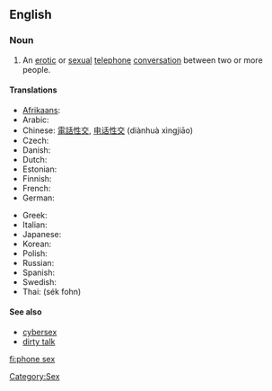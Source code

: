 ==English==
{{wikipedia}}

===Noun===
{{en-noun|[[phone]] [[sex]]|-}}

# An [[erotic]] or [[sexual]] [[telephone]] [[conversation]] between two or more people.

====Translations====
{{trans-top|An erotic or sexual telephone conversation between two or more people}}
* [[Afrikaans]]: {{t|af|telefoonseks|xs=Afrikaans}}
* Arabic: {{Arab|[[جنس عبر الهاتف]]}} {{m}}
* Chinese: [[電話性交]], [[电话性交]] (diànhuà xìngjiāo)
* Czech: {{t|cs|sex po telefonu}}
* Danish: {{t|da|telefonsex}}
* Dutch: {{t|nl|telefoonseks}}
* Estonian: {{t|et|telefoniseks}}
* Finnish: {{t|fi|puhelinseksi}}
* French: {{t|fr|téléphone rose|m}}
* German: {{t|de|Telefonsex}}
{{trans-mid}}
* Greek: {{t|el|τηλεφωνικό σεξ|tr=tilefonikό sex|sc=Grek}}
* Italian: {{t|it|sesso telefonico|m}}
* Japanese: {{t|ja|サイバーセックス|tr=saibā-sekkusu|sc=Jpan}}
* Korean: {{t|ko|폰섹스|tr=pon-sekseu|sc=Kore}}
* Polish: {{t|pl|seks przez telefon|m}}
* Russian: {{t|ru|секс по телефону|m|tr=seks po telefónu|sc=Cyrl}}
* Spanish: {{t|es|sexo telefónico|m}}
* Swedish: {{t|sv|telefonsex}}
* Thai: {{Thai|[[เซ็กส์โฟน]]}} (sék fohn)
{{trans-bottom}}

====See also====
* [[cybersex]]
* [[dirty talk]]

[[Category:Sex]]

[[fi:phone sex]]